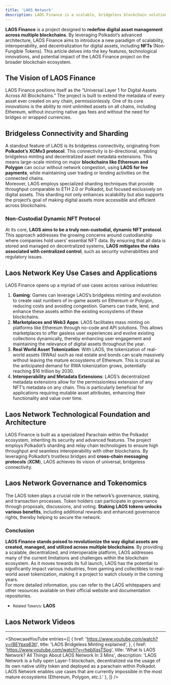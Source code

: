 ```yaml
---
title: 'LAOS Network'
description: LAOS Finance is a scalable, bridgeless blockchain solution for digital assets and NFTs, leveraging Polkadot’s advanced technology for seamless interoperability.
---
```



 **LAOS Finance** is a project designed to **redefine digital asset management across multiple blockchains**. By leveraging Polkadot’s advanced architecture, LAOS Finance aims to introduce a new paradigm of scalability, interoperability, and decentralization for digital assets, including **NFTs** (Non-Fungible Tokens). This article delves into the key features, technological innovations, and potential impact of the LAOS Finance project on the broader blockchain ecosystem.

The Vision of LAOS Finance
--------------------------

LAOS Finance positions itself as the “Universal Layer 1 for Digital Assets Across All Blockchains.” The project is built to extend the metadata of every asset ever created on any chain, permissionlessly. One of its core innovations is the ability to mint unlimited assets on all chains, including Ethereum, without incurring native gas fees and without the need for bridges or wrapped currencies​​.

Bridgeless Connectivity and Sharding
------------------------------------

A standout feature of LAOS is its bridgeless connectivity, originating from **Polkadot’s XCMv3 protocol**. This connectivity is bi-directional, enabling bridgeless minting and decentralized asset metadata extensions. This means large-scale minting on major **blockchains like Ethereum and Polygon** can occur without network congestion, using **LAOS for fee payments**, while maintaining user trading or lending activities on the connected chains​.  
Moreover, LAOS employs specialized sharding techniques that provide throughput comparable to ETH 2.0 or Polkadot, but focused exclusively on digital assets. This sharding not only enhances scalability but also supports the project’s goal of making digital assets more accessible and efficient across blockchains​​.

### Non-Custodial Dynamic NFT Protocol

At its core, **LAOS aims to be a truly non-custodial, dynamic NFT protocol**. This approach addresses the growing concerns around custodianship where companies hold users’ essential NFT data. By ensuring that all data is stored and managed on decentralized systems, **LAOS mitigates the risks associated with centralized control**, such as security vulnerabilities and regulatory issues​​.

Laos Network Key Use Cases and Applications
-------------------------------------------

LAOS Finance opens up a myriad of use cases across various industries:

1. **Gaming**: Games can leverage LAOS’s bridgeless minting and evolution to create vast numbers of in-game assets on Ethereum or Polygon, reducing costs and avoiding congestion. Gamers can trade, lend, and enhance these assets within the existing ecosystems of these blockchains​.
2. **Marketplaces and Web3 Apps**: LAOS facilitates mass minting on platforms like Ethereum through no-code and API solutions. This allows marketplaces to offer gasless user experiences and evolve existing collections dynamically, thereby enhancing user engagement and maintaining the relevance of digital assets throughout the year​.
3. **Real World Asset Tokenization**: With LAOS, the tokenization of real-world assets (RWAs) such as real estate and bonds can scale massively without leaving the mature ecosystems of Ethereum. This is crucial as the anticipated demand for RWA tokenization grows, potentially reaching $16 trillion by 2030.
4. **Interoperability and Metadata Extensions**: LAOS’s decentralized metadata extensions allow for the permissionless extension of any NFT’s metadata on any chain. This is particularly beneficial for applications requiring mutable asset attributes, enhancing their functionality and value over time.

Laos Network Technological Foundation and Architecture
------------------------------------------------------

LAOS Finance is built as a specialized Parachain within the Polkadot ecosystem, inheriting its security and advanced features. The project employs Polkadot’s sharding and relay chain technologies to ensure high throughput and seamless interoperability with other blockchains. By leveraging Polkadot’s trustless bridges and **cross-chain messaging protocols** (**XCM**), LAOS achieves its vision of universal, bridgeless connectivity​.

Laos Network Governance and Tokenomics
--------------------------------------

The LAOS token plays a crucial role in the network’s governance, staking, and transaction processes. Token holders can participate in governance through proposals, discussions, and voting. **Staking LAOS tokens unlocks various benefits**, including additional rewards and enhanced governance rights, thereby helping to secure the network​​.

### Conclusion

**LAOS Finance stands poised to revolutionize the way digital assets are created, managed, and utilized across multiple blockchains**. By providing a scalable, decentralized, and interoperable platform, LAOS addresses many of the current limitations and challenges within the blockchain ecosystem. As it moves towards its full launch, LAOS has the potential to significantly impact various industries, from gaming and collectibles to real-world asset tokenization, making it a project to watch closely in the coming years.  
For more detailed information, you can refer to the LAOS whitepapers and other resources available on their official website and documentation repositories.

- <small>Related Token/s:</small> **LAOS**


## Laos Network  Videos
------------
<ShowcaseYouTube
  entries={[
    {
      href: 'https://www.youtube.com/watch?v=rBEYpxq63tI',
      title: 'LAOS Bridgeless Minting explained',
    },
    {
      href: 'https://www.youtube.com/watch?v=rhebXqsTSpg',
      title: 'What Is LAOS Network? All Things About LAOS Network In 3 Mins',
      description: 'LAOS Network is a fully open Layer-1 blockchain, decentralized via the usage of its own native utility token and deployed as a parachain within Polkadot. LAOS Network enables use cases that are currently impossible in the most mature ecosystems (Ethereum, Polygon, etc.).'
    },
  ]} />


